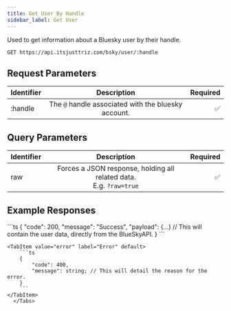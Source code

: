 ```yaml
---
title: Get User By Handle
sidebar_label: Get User
---
```



Used to get information about a Bluesky user by their handle.

```curl noInline
GET https://api.itsjusttriz.com/bsky/user/:handle
```

## Request Parameters

| Identifier |                     Description                     | Required |
| ---------- | :-------------------------------------------------: | -------: |
| :handle    | The `@` handle associated with the bluesky account. |       ✅ |

## Query Parameters

| Identifier |                              Description                               | Required |
| :--------- | :--------------------------------------------------------------------: | -------: |
| raw        | Forces a JSON response, holding all related data.<br/>E.g. `?raw=true` |       ✅ |

## Example Responses

<Tabs>
    <TabItem value="success" label="Success" default>
        ```ts
        {
            "code": 200,
            "message": "Success",
            "payload": {...} // This will contain the user data, directly from the BlueSkyAPI.
        }
        ```
    </TabItem>
    
    <TabItem value="error" label="Error" default>
        ```ts
        {
            "code": 400,
            "message": string; // This will detail the reason for the error.
        }
        ```
    </TabItem>
      </Tabs>
